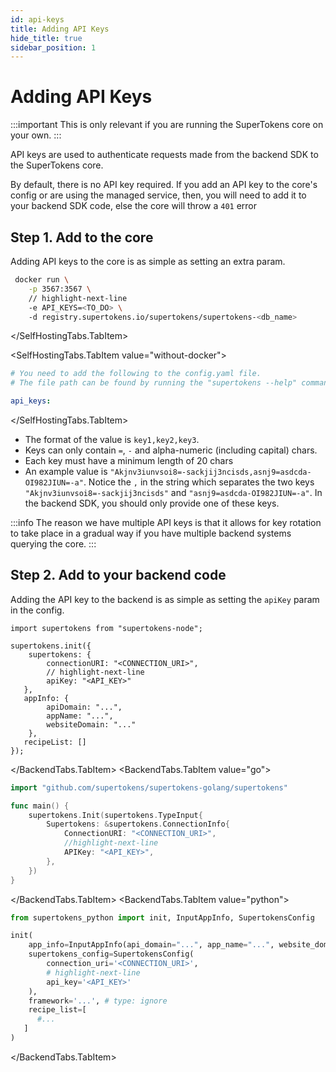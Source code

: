 ```yaml
---
id: api-keys
title: Adding API Keys
hide_title: true
sidebar_position: 1
---
```



# Adding API Keys

:::important
This is only relevant if you are running the SuperTokens core on your own.
:::

API keys are used to authenticate requests made from the backend SDK to the SuperTokens core.

By default, there is no API key required. If you add an API key to the core's config or are using the managed service, then, you will need to add it to your backend SDK code, else the core will throw a `401` error 

## Step 1. Add to the core

Adding API keys to the core is as simple as setting an extra param.

<SelfHostingTabs>
<SelfHostingTabs.TabItem value="with-docker">

```bash
 docker run \
    -p 3567:3567 \
    // highlight-next-line
    -e API_KEYS=<TO_DO> \ 
    -d registry.supertokens.io/supertokens/supertokens-<db_name>
```
</SelfHostingTabs.TabItem>

<SelfHostingTabs.TabItem value="without-docker">

```yaml
# You need to add the following to the config.yaml file.
# The file path can be found by running the "supertokens --help" command

api_keys:
```
</SelfHostingTabs.TabItem>
</SelfHostingTabs>

- The format of the value is `key1,key2,key3`.
- Keys can only contain `=`, `-` and alpha-numeric (including capital) chars.
- Each key must have a minimum length of 20 chars
- An example value is `"Akjnv3iunvsoi8=-sackjij3ncisds,asnj9=asdcda-OI982JIUN=-a"`. Notice the `,` in the string which separates the two keys `"Akjnv3iunvsoi8=-sackjij3ncisds"` and `"asnj9=asdcda-OI982JIUN=-a"`. In the backend SDK, you should only provide one of these keys.

:::info
The reason we have multiple API keys is that it allows for key rotation to take place in a gradual way if you have multiple backend systems querying the core.
:::

## Step 2. Add to your backend code

Adding the API key to the backend is as simple as setting the `apiKey` param in the config.

<BackendTabs>
<BackendTabs.TabItem value="nodejs">

```tsx
import supertokens from "supertokens-node";

supertokens.init({
    supertokens: {
        connectionURI: "<CONNECTION_URI>",
        // highlight-next-line
        apiKey: "<API_KEY>"
   },
   appInfo: {
        apiDomain: "...",
        appName: "...",
        websiteDomain: "..."
    },
   recipeList: []
});
```
</BackendTabs.TabItem>
<BackendTabs.TabItem value="go">

```go
import "github.com/supertokens/supertokens-golang/supertokens"

func main() {
	supertokens.Init(supertokens.TypeInput{
		Supertokens: &supertokens.ConnectionInfo{
			ConnectionURI: "<CONNECTION_URI>",
			//highlight-next-line
			APIKey: "<API_KEY>",
		},
	})
}
```
</BackendTabs.TabItem>
<BackendTabs.TabItem value="python">

```python
from supertokens_python import init, InputAppInfo, SupertokensConfig

init(
    app_info=InputAppInfo(api_domain="...", app_name="...", website_domain="..."),
    supertokens_config=SupertokensConfig(
        connection_uri='<CONNECTION_URI>',
        # highlight-next-line
        api_key='<API_KEY>'
    ),
    framework='...', # type: ignore
    recipe_list=[
      #...
   ]
)
```

</BackendTabs.TabItem>
</BackendTabs>

